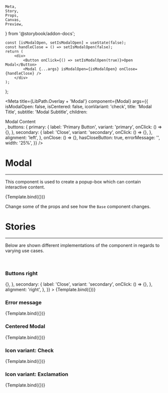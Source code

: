     Meta,
    Story,
    Props,
    Canvas,
    Preview,
} from '@storybook/addon-docs';

    const [isModalOpen, setIsModalOpen] = useState(false);
    const handleClose = () => setIsModalOpen(false);
    return (
        <div>
            <Button onClick={() => setIsModalOpen(true)}>Open Modal</Button>
            <Modal {...args} isModalOpen={isModalOpen} onClose={handleClose} />
        </div>
    );
};

<Meta
    title={LibPath.Overlay + 'Modal'}
    component={Modal}
    args={{
        isModalOpen: false,
        isCentered: false,
        iconVariant: 'check',
        title: 'Modal Title',
        subtitle: 'Modal Subtitle',
        children: <div>Modal Content</div>,
        buttons: {
            primary: {
                label: 'Primary Button',
                variant: 'primary',
                onClick: () => {},
            },
            secondary: {
                label: 'Close',
                variant: 'secondary',
                onClick: () => {},
            },
            alignment: 'left',
        },
        onClose: () => {},
        hasCloseButton: true,
        errorMessage: '',
        width: '25%',
    }}
/>

# Modal

<ComponentStability variant="stable" />

<hr />

This component is used to create a popup-box which can contain interactive content.

<Preview withToolbar>
    <Story name="Base">{Template.bind({})}</Story>
</Preview>

Change some of the props and see how the `Base` component changes.

<Props story="Base" />

# Stories

<hr />

Below are shown different implementations of the component in regards to varying
use cases.

<br />

### Buttons right

<Canvas>
    <Story
        name="Buttons right"
        args={{
            buttons: {
                primary: {
                    label: 'Primary Button',
                    variant: 'primary',
                    onClick: () => {},
                },
                secondary: {
                    label: 'Close',
                    variant: 'secondary',
                    onClick: () => {},
                },
                alignment: 'right',
            },
        }}
    >
        {Template.bind({})}
    </Story>
</Canvas>

### Error message

<Canvas>
    <Story
        name="Error message"
        args={{
            errorMessage: 'This is an error message',
        }}
    >
        {Template.bind({})}
    </Story>
</Canvas>

### Centered Modal

<Canvas>
    <Story
        name="Centered Modal"
        args={{
            isCentered: true,
        }}
    >
        {Template.bind({})}
    </Story>
</Canvas>

### Icon variant: Check

<Canvas>
    <Story
        name="Icon variant: Check"
        args={{
            iconVariant: 'check',
        }}
    >
        {Template.bind({})}
    </Story>
</Canvas>

### Icon variant: Exclamation

<Canvas>
    <Story
        name="Icon variant: Exclamation"
        args={{
            iconVariant: 'exclamation',
        }}
    >
        {Template.bind({})}
    </Story>
</Canvas>
